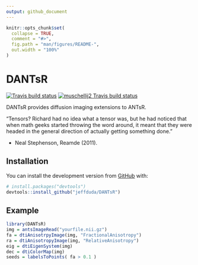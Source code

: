 ```yaml
---
output: github_document
---
```


<!-- README.md is generated from README.Rmd. Please edit that file -->

```r
knitr::opts_chunk$set(
  collapse = TRUE,
  comment = "#>",
  fig.path = "man/figures/README-",
  out.width = "100%"
)
```
# DANTsR

<!-- badges: start -->

[![Travis build status](https://travis-ci.org/jeffduda/DANTsR.svg?branch=master)](https://travis-ci.org/jeffduda/DANTsR)
[![muschellij2 Travis build status](https://travis-ci.com/muschellij2/DANTsR.svg?branch=master)](https://travis-ci.com/muschellij2/DANTsR)

<!-- badges: end -->

DANTsR provides diffusion imaging extensions to ANTsR.

“Tensors? Richard had no idea what a tensor was, but he had noticed that when
math geeks started throwing the word around, it meant that they were headed in the
general direction of actually getting something done.”

- Neal Stephenson, Reamde (2011).

## Installation

You can install the development version from [GitHub](https://github.com/) with:

``` r
# install.packages("devtools")
devtools::install_github("jeffduda/DANTsR")
```
## Example

```r
library(DANTsR)
img = antsImageRead("yourfile.nii.gz")
fa = dtiAnisotrpyImage(img, "FractionalAnisotropy")
ra = dtiAnisotropyImage(img, "RelativeAnisotropy")
eig = dtiEigenSystem(img)
dec = dtiColorMap(img)
seeds = labelsToPoints( fa > 0.1 )
```
